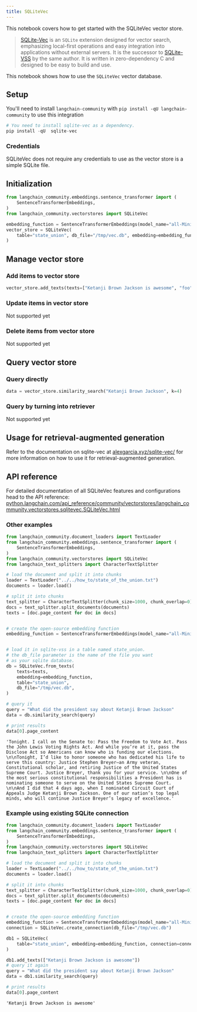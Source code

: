 ```yaml
---
title: SQLiteVec
---
```


This notebook covers how to get started with the SQLiteVec vector store.

>[SQLite-Vec](https://alexgarcia.xyz/sqlite-vec/) is an `SQLite` extension designed for vector search, emphasizing local-first operations and easy integration into applications without external servers. It is the successor to [SQLite-VSS](https://alexgarcia.xyz/sqlite-vss/) by the same author. It is written in zero-dependency C and designed to be easy to build and use.

This notebook shows how to use the `SQLiteVec` vector database.

## Setup

You'll need to install `langchain-community` with `pip install -qU langchain-community` to use this integration

```python
# You need to install sqlite-vec as a dependency.
pip install -qU  sqlite-vec
```

### Credentials

SQLiteVec does not require any credentials to use as the vector store is a simple SQLite file.

## Initialization

```python
from langchain_community.embeddings.sentence_transformer import (
    SentenceTransformerEmbeddings,
)
from langchain_community.vectorstores import SQLiteVec

embedding_function = SentenceTransformerEmbeddings(model_name="all-MiniLM-L6-v2")
vector_store = SQLiteVec(
    table="state_union", db_file="/tmp/vec.db", embedding=embedding_function
)
```

## Manage vector store

### Add items to vector store

```python
vector_store.add_texts(texts=["Ketanji Brown Jackson is awesome", "foo", "bar"])
```

### Update items in vector store

Not supported yet

### Delete items from vector store

Not supported yet

## Query vector store

### Query directly

```python
data = vector_store.similarity_search("Ketanji Brown Jackson", k=4)
```

### Query by turning into retriever

Not supported yet

## Usage for retrieval-augmented generation

Refer to the documentation on sqlite-vec at [alexgarcia.xyz/sqlite-vec/](https://alexgarcia.xyz/sqlite-vec/) for more information on how to use it for retrieval-augmented generation.

## API reference

For detailed documentation of all SQLiteVec features and configurations head to the API reference: [python.langchain.com/api_reference/community/vectorstores/langchain_community.vectorstores.sqlitevec.SQLiteVec.html](https://python.langchain.com/api_reference/community/vectorstores/langchain_community.vectorstores.sqlitevec.SQLiteVec.html)

### Other examples

```python
from langchain_community.document_loaders import TextLoader
from langchain_community.embeddings.sentence_transformer import (
    SentenceTransformerEmbeddings,
)
from langchain_community.vectorstores import SQLiteVec
from langchain_text_splitters import CharacterTextSplitter

# load the document and split it into chunks
loader = TextLoader("../../how_to/state_of_the_union.txt")
documents = loader.load()

# split it into chunks
text_splitter = CharacterTextSplitter(chunk_size=1000, chunk_overlap=0)
docs = text_splitter.split_documents(documents)
texts = [doc.page_content for doc in docs]


# create the open-source embedding function
embedding_function = SentenceTransformerEmbeddings(model_name="all-MiniLM-L6-v2")


# load it in sqlite-vss in a table named state_union.
# the db_file parameter is the name of the file you want
# as your sqlite database.
db = SQLiteVec.from_texts(
    texts=texts,
    embedding=embedding_function,
    table="state_union",
    db_file="/tmp/vec.db",
)

# query it
query = "What did the president say about Ketanji Brown Jackson"
data = db.similarity_search(query)

# print results
data[0].page_content
```

```output
'Tonight. I call on the Senate to: Pass the Freedom to Vote Act. Pass the John Lewis Voting Rights Act. And while you’re at it, pass the Disclose Act so Americans can know who is funding our elections. \n\nTonight, I’d like to honor someone who has dedicated his life to serve this country: Justice Stephen Breyer—an Army veteran, Constitutional scholar, and retiring Justice of the United States Supreme Court. Justice Breyer, thank you for your service. \n\nOne of the most serious constitutional responsibilities a President has is nominating someone to serve on the United States Supreme Court. \n\nAnd I did that 4 days ago, when I nominated Circuit Court of Appeals Judge Ketanji Brown Jackson. One of our nation’s top legal minds, who will continue Justice Breyer’s legacy of excellence.'
```

### Example using existing SQLite connection

```python
from langchain_community.document_loaders import TextLoader
from langchain_community.embeddings.sentence_transformer import (
    SentenceTransformerEmbeddings,
)
from langchain_community.vectorstores import SQLiteVec
from langchain_text_splitters import CharacterTextSplitter

# load the document and split it into chunks
loader = TextLoader("../../how_to/state_of_the_union.txt")
documents = loader.load()

# split it into chunks
text_splitter = CharacterTextSplitter(chunk_size=1000, chunk_overlap=0)
docs = text_splitter.split_documents(documents)
texts = [doc.page_content for doc in docs]


# create the open-source embedding function
embedding_function = SentenceTransformerEmbeddings(model_name="all-MiniLM-L6-v2")
connection = SQLiteVec.create_connection(db_file="/tmp/vec.db")

db1 = SQLiteVec(
    table="state_union", embedding=embedding_function, connection=connection
)

db1.add_texts(["Ketanji Brown Jackson is awesome"])
# query it again
query = "What did the president say about Ketanji Brown Jackson"
data = db1.similarity_search(query)

# print results
data[0].page_content
```

```output
'Ketanji Brown Jackson is awesome'
```
